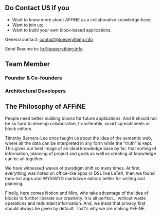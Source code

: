 
<Padding />

## Do Contact US if you

- Want to know more about AFFiNE as a collaborative knowledge base;
- Want to join us;
- Want to build your own block-based applications.

General contact: [contact@toeverything.info](mailto:contact@toeverything.info)

Send Resume to: [hr@toeverything.info](mailto:hr@toeverything.info)

<Padding />

## Team Member

### Founder & Co-founders

<Name
  name="Jiachen He"
  link="https://github.com/HeJiachen-PM"
  title="Founder & Product Owner"
  description="The PM and CEO guy."
/>

<Name
  name="Chi Zhang"
  link="https://github.com/tzhangchi"
  title="Co-founder & Head of Engineering"
  description="He builds AFFiNE."
/>

<Name
  name="Xiang Wang"
  link="https://github.com/xiangwang1223"
  title="Co-founder & Head of Machine Learning Algorithms"
  description="Making everyone's life easier by embracing the power of AI."
/>

<Name
  name="Yipei Wei"
  link="https://github.com/Yipei-Operation"
  title="Co-founder & Head of Community Support"
  description="She talks to people so that AFFiNE is something people want."
/>

### Architectural Developers

<Name
  name="Yifeng Wang"
  link="https://github.com/doodlewind"
  title="Head of Graphics Architecture"
/>
<Name
  name="Xiaodong Zuo"
  link="https://github.com/zuoxiaodong0815"
  title="Head of Software Architecture"
/>
<Name
  name="Wenhao Tan"
  link="https://github.com/"
  title="Director of Performance
and Security"
/>
<Name
  name="Xinglong Wang"
  link="https://github.com/alt1o"
  title="Head of Collaboration and Creativity"
/>
<Name
  name="Mingliang Wang"
  link="https://github.com/SaikaSakura"
  title="Head of Structural Editing"
/>

<Padding />

## The Philosophy of AFFiNE

People need better building blocks for future applications. And it should not be so hard to develop collaborative, transferable, smart spreadsheets or block editors.

Timothy Berners-Lee once taught us about the idea of the semantic web, where all the data can be interpreted in any form while the "truth" is kept. This gives our best image of an ideal knowledge base by far, that sorting of information, planning of project and goals as well as creating of knowledge can be all together.

We have witnessed waves of paradigm shift so many times. At first, everything was noted on office-like apps or DSL like LaTeX, then we found todo-list apps and WYSIWYG markdown editors better for writing and planning.

Finally, here comes Notion and Miro, who take advantage of the idea of blocks to further liberate our creativity. It is all perfect... without waste operations and redundant information. And, we insist that privacy first should always be given by default. That's why we are making AFFiNE.

